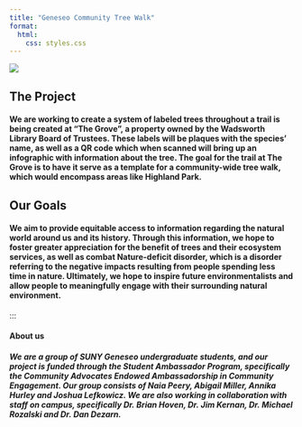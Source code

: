 ```yaml
---
title: "Geneseo Community Tree Walk"
format:
  html:
    css: styles.css
---
```


![](img/Screenshot 2025-04-21 at 10.38.42 PM.png){fig-align="center" fig-caption="This is the caption text" .caption-custom}

## The Project

#### We are working to create a system of labeled trees throughout a trail is being created at "The Grove", a property owned by the Wadsworth Library Board of Trustees. These labels will be plaques with the species' name, as well as a QR code which when scanned will bring up an infographic with information about the tree. The goal for the trail at The Grove is to have it serve as a template for a community-wide tree walk, which would encompass areas like Highland Park. 

## Our Goals

#### We aim to provide equitable access to information regarding the natural world around us and its history. Through this information, we hope to foster greater appreciation for the benefit of trees and their ecosystem services, as well as combat Nature-deficit disorder, which is a disorder referring to the negative impacts resulting from people spending less time in nature. Ultimately, we hope to inspire future environmentalists and allow people to meaningfully engage with their surrounding natural environment. 


:::

#### About us

##### We are a group of SUNY Geneseo undergraduate students, and our project is funded through the Student Ambassador Program, specifically the Community Advocates Endowed Ambassadorship in Community Engagement. Our group consists of Naia Peery, Abigail Miller, Annika Hurley and Joshua Lefkowicz. We are also working in collaboration with staff on campus, specifically Dr. Brian Hoven, Dr. Jim Kernan, Dr. Michael Rozalski and Dr. Dan Dezarn.


